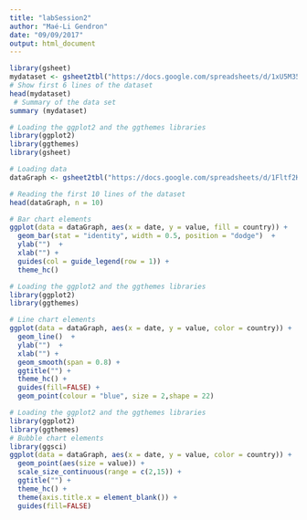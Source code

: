 ```yaml
---
title: "labSession2"
author: "Maé-Li Gendron"
date: "09/09/2017"
output: html_document
---
```


```r
library(gsheet) 
mydataset <- gsheet2tbl("https://docs.google.com/spreadsheets/d/1xU5M353ytr2s5ATFt2P9BNRnZQb12iOPYBm3kL6XvoM/edit?usp=sharing")
# Show first 6 lines of the dataset
head(mydataset)
 # Summary of the data set
summary (mydataset)

# Loading the ggplot2 and the ggthemes libraries
library(ggplot2)
library(ggthemes)
library(gsheet)

# Loading data
dataGraph <- gsheet2tbl("https://docs.google.com/spreadsheets/d/1Fltf2KbeMSBZGCMfx7wt1l4wNeNjxx2OvMRAZ_4a-nw/edit?usp=sharing")

# Reading the first 10 lines of the dataset
head(dataGraph, n = 10)

# Bar chart elements
ggplot(data = dataGraph, aes(x = date, y = value, fill = country)) + 
  geom_bar(stat = "identity", width = 0.5, position = "dodge")  +  
  ylab("")  +
  xlab("") +
  guides(col = guide_legend(row = 1)) +
  theme_hc() 

# Loading the ggplot2 and the ggthemes libraries
library(ggplot2)
library(ggthemes)

# Line chart elements
ggplot(data = dataGraph, aes(x = date, y = value, color = country)) +
  geom_line()  + 
  ylab("")  +
  xlab("") +
  geom_smooth(span = 0.8) +
  ggtitle("") +
  theme_hc() +
  guides(fill=FALSE) +
  geom_point(colour = "blue", size = 2,shape = 22)

# Loading the ggplot2 and the ggthemes libraries
library(ggplot2)
library(ggthemes)
# Bubble chart elements
library(ggsci)
ggplot(data = dataGraph, aes(x = date, y = value, color = country)) +
  geom_point(aes(size = value)) +
  scale_size_continuous(range = c(2,15)) +
  ggtitle("") +
  theme_hc() +
  theme(axis.title.x = element_blank()) +
  guides(fill=FALSE)
```

